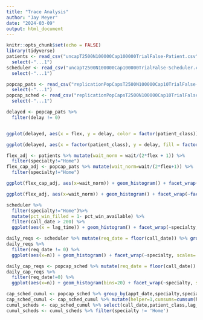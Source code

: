 ```yaml
---
title: "Trace Analysis"
author: "Jay Meyer"
date: "2024-03-09"
output: html_document
---
```


```r
knitr::opts_chunk$set(echo = FALSE)
library(tidyverse)
patients <- read_csv("uncapT2500N100000Cap100000TrialFalse-Patient.csv") %>% 
  select(-"...1")
scheduler <- read_csv("uncapT2500N100000Cap100000TrialFalse-Scheduler.csv") %>% 
  select(-"...1")

popcap_pats <- read_csv("replicationPopCapsT2500N100000Cap10TrialFalse-Patient.csv") %>%
  select(-"...1")
popcap_sched <- read_csv("replicationPopCapsT2500N100000Cap10TrialFalse-Scheduler.csv") %>%
  select(-"...1")
```

```r
delayed <- popcap_pats %>%
  filter(delay != 0)


ggplot(delayed, aes(x = flex, y = delay, color = factor(patient_class))) + geom_point(alpha=0.5,position="jitter") + scale_x_log10() + scale_color_brewer(palette="RdYlBu") + theme_dark() + facet_wrap(~specialty, scales='free')
```

```r
ggplot(delayed, aes(x = factor(patient_class), y = delay, fill = factor(patient_class))) + geom_boxplot() + scale_fill_brewer(palette="RdYlBu")

```


```r
flex_adj <- patients %>% mutate(wait_norm = wait/(2*flex + 1)) %>%
  filter(specialty!="Home")
flex_cap_adj <- popcap_pats %>% mutate(wait_norm=wait/(2*flex+1)) %>%
  filter(specialty!="Home")

ggplot(flex_cap_adj, aes(x=wait_norm)) + geom_histogram() + facet_wrap(~factor(specialty),scales='free') + scale_y_log10()

ggplot(flex_adj, aes(x=wait_norm)) + geom_histogram() + facet_wrap(~factor(specialty)) + scale_y_log10()
```

```r
scheduler %>% 
  filter(specialty!="Home")%>%
  mutate(pct_win_filled = 1- pct_win_available) %>%
  filter(call_date > 200) %>%
  ggplot(aes(x = lag_time)) + geom_histogram() + facet_wrap(~specialty, scales='free') 

```

```r
daily_reqs <- scheduler %>% mutate(req_date = floor(call_date)) %>% group_by(req_date,specialty) %>% summarize(n = n())
daily_reqs %>%
  filter(req_date != 0) %>%
  ggplot(aes(x=n)) + geom_histogram() + facet_wrap(~specialty, scales='free')
```

```r
daily_cap_reqs <- popcap_sched %>% mutate(req_date = floor(call_date)) %>% group_by(req_date,specialty) %>% summarize(n=n())
daily_cap_reqs %>%
  filter(req_date!=0) %>%
  ggplot(aes(x=n)) + geom_histogram(bins=20) + facet_wrap(~specialty, scales='free')

```


```r
cap_sched_cumul <- popcap_sched %>% group_by(appt_date,specialty,specialist_id)
cap_sched_cumul <- cap_sched_cumul %>% mutate(helper=1,cumsums=cumsum(helper)) %>% select(-helper)
cumul_scheds <- cap_sched_cumul %>% select(call_date,patient_class,lag_time,delay,specialty,specialist_id,appt_date,cumsums) %>% rename(day_filled=cumsums)
cumul_scheds <- cumul_scheds %>% filter(specialty != 'Home')
```